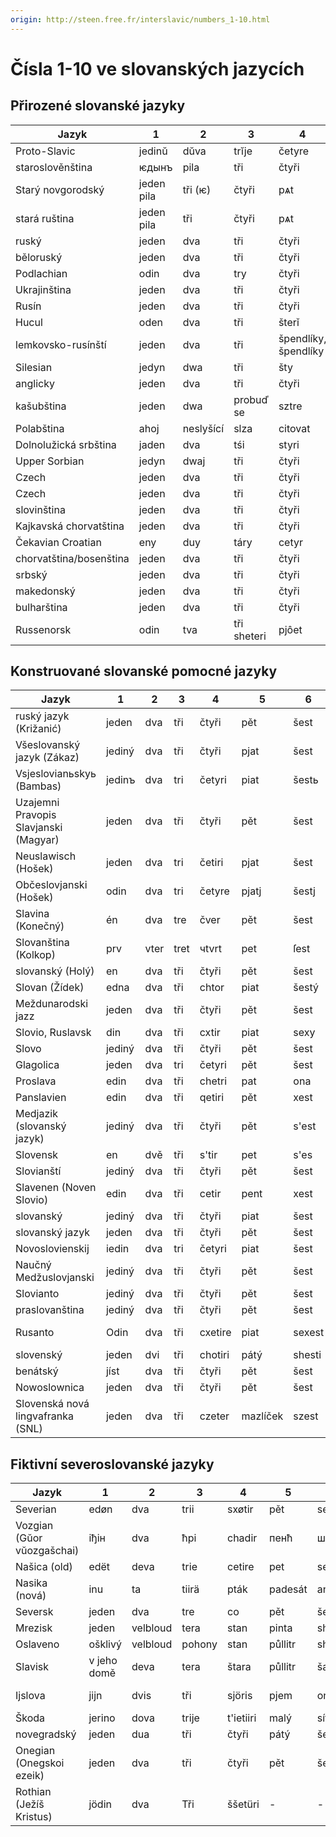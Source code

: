 ```yaml
---
origin: http://steen.free.fr/interslavic/numbers_1-10.html
---
```


# Čísla 1-10 ve slovanských jazycích

## Přirozené slovanské jazyky

| Jazyk | 1 | 2 | 3 | 4 | 5 | 6 | 7 | 8 | 9 | 10 |
| -------------------- | ------ | ---- | ------ | ------------ | ------ | ------ | ------ | ----------- | -------- | -------- |
| Proto-Slavic        | jedinŭ | dŭva | trĭje  | četyre       | pętĭ   | šestĭ  | sedmĭ  | osmĭ        | devętĭ   | desętĭ   |
| staroslověnština | ѥдынъ | pila | tři | čtyři | pѧt | šest | sedm | osm | dívka | десѧт |
| Starý novgorodský | jeden pila | tři (ѥ) | čtyři | pѧt | šest | sedm | osm | dívka | десѧт |
| stará ruština | jeden pila | tři | čtyři | pѧt | šest | sedm | osm | dívka | десѧт |
| ruský | jeden | dva | tři | čtyři | pět | šest | sedm | osm | devět | deset |
| běloruský | jeden | dva | tři | čtyři | pět | šest | sedm | osm | devět | deset |
| Podlachian | odin | dva | try | čtyři | pnout | šest | sítí | vosím | devět | deseti |
| Ukrajinština | jeden | dva | tři | čtyři | pět | šest | sim | osm | devět | deset |
| Rusín | jeden | dva | tři | čtyři | pět | šest | sedm | všem | devět | deset |
| Hucul | oden | dva | tři | šterǐ | pǐechǐ | şîschǐ | sim | vizim | deawichǐ | deasichǐ |
| lemkovsko-rusínští | jeden | dva | tři | špendlíky, špendlíky | pět | břidlice | sim | osm, osm | devět | deset |
| Silesian            | jedyn  | dwa  | tři    | šty          | pjyńć  | šeść   | śedym  | uoźym       | dźewjyńć | dźeśyńć  |
| anglicky | jeden | dva | tři | čtyři | pět | šest | sedm | osm | devět | deset |
| kašubština | jeden | dwa | probuď se | sztre | piãc | szesc | sedm | ani ne | dzewiãc | dzesãc |
| Polabština | ahoj | neslyšící | slza | citovat | påt | poslední | sidĕm | visĕm | divāt | disąt |
| Dolnolužická srbština | jaden | dva | tśi | styri | pěś | šest | Sedim | osmý | jééé | ty jsi |
| Upper Sorbian | jedyn | dwaj | tři | čtyři | pjeć | šěsć | sydem | wosom | dźewjeć | dźesać |
| Czech               | jeden  | dva  | tři    | čtyři        | pět    | šest   | sedm   | osm         | devět    | deset    |
| Czech | jeden | dva | tři | čtyři | pět | šest | sedm | osm | devět | deset |
| slovinština | jeden | dva | tři | čtyři | pět | šest | sedm | osm | devět | deset |
| Kajkavská chorvatština | jeden | dva | tři | čtyři | pět | šest | sedm | osm | devět | deset |
| Čekavian Croatian | eny | duy | táry | cetyr | pet | šešt | šedan | ošan | devět | dešet |
| chorvatština/bosenština | jeden | dva | tři | čtyři | pět | šest | sedm | osm | devět | deset |
| srbský | jeden | dva | tři | čtyři | pět | šest | sedm | osm | devět | deset |
| makedonský | jeden | dva | tři | čtyři | pět | šest | sedm | osm | devět | deset |
| bulharština | jeden | dva | tři | čtyři | pět | šest | sedm | osm | devět | deset |
| Russenorsk | odin | tva | tři sheteri | pjôet | sêst | jsem | vôsom | bohatý | nedostatek |

## Konstruované slovanské pomocné jazyky

| Jazyk | 1 | 2 | 3 | 4 | 5 | 6 | 7 | 8 | 9 | 10 |
| ------------------------------------- | ------ | ---- | ---- | ------- | ----- | ------ | ----- | ------ | ------- | ------- |
| ruský jazyk (Križanić) | jeden | dva | tři | čtyři | pět | šest | sedm | osm | devět | deset |
| Všeslovanský jazyk (Zákaz) | jediný | dva | tři | čtyři | pjat | šest | sedm | osm | devět | deset |
| Vsjeslovianьskyь (Bambas)            | jedinъ | dva  | tri  | četyri  | piat  | šestь  | sedmь | osmь   | dievjat | diesjat |
| Uzajemni Pravopis Slavjanski (Magyar) | jeden | dva | tři | čtyři | pět | šest | sedmý | osm | devět | deset |
| Neuslawisch (Hošek)                  | jeden  | dva  | tri  | četiri  | pjat  | šest   | sedem | osem   | devjat  | desat   |
| Občeslovjanski (Hošek)               | odin   | dva  | tri  | četyre  | pjatj | šestj  | sedem | osem   | devjatj | desatj  |
| Slavina (Konečný)                    | én     | dva  | tre  | čver    | pět   | šest   | sedm  | osm    | devět   | deset   |
| Slovanština (Kolkop)                 | prv    | vter | tret | чtvrt   | pet   | ſest   | sedm  | osm    | devet   | deset   |
| slovanský (Holý) | en | dva | tři | čtyři | pět | šest | sedm | osm | devět | deset |
| Slovan (Žídek) | edna | dva | tři | chtor | piat | šestý | sodoma | osum | davet | dasot |
| Meždunarodski jazz | jeden | dva | tři | čtyři | pět | šest | sedm | osm | devět | deset |
| Slovio, Ruslavsk | din | dva | tři | cxtir | piat | sexy | siem | vos | vývoj | des |
| Slovo | jediný | dva | tři | čtyři | pět | šest | sedm | osm | devět | deset |
| Glagolica                            | jeden  | dva  | tri  | četyri  | pět   | šest   | sedm  | osem   | devět   | desat   |
| Proslava | edin | dva | tři | chetri | pat | ona | sedm | osm | devat | desat |
| Panslavien | edin | dva | tři | qetiri | pět | xest | sedm | osm | devět | deset |
| Medjazik (slovanský jazyk) | jediný | dva | tři | čtyři | pět | s'est | sedm | osm | devět | deset |
| Slovensk | en | dvě | tři | s'tir | pet | s'es | sem | osa | dev | děs |
| Slovianští | jediný | dva | tři | čtyři | pět | šest | sedm | osm | devět | deset |
| Slavenen (Noven Slovio) | edin | dva | tři | cetir | pent | xest | sedm | osm | nevent | deset |
| slovanský | jediný | dva | tři | čtyři | piat | šest | sedm | osm | devět | deset |
| slovanský jazyk | jeden | dva | tři | čtyři | pět | šest | kromě | osm | devět | deset |
| Novoslovienskij                      | iedin  | dva  | tri  | četyri  | piat  | šest   | sedm  | osm    | deviat  | desiat  |
| Naučný Medžuslovjanski | jediný | dva | tři | čtyři | pět | šest | sedm | osm | devět | deset |
| Slovianto | jediný | dva | tři | čtyři | pět | šest | sedm | osm | devět | deset |
| praslovanština | jediný | dva | tři | čtyři | pět | šest | sedm | osm | devět | deset |
| Rusanto | Odin | dva | tři | cxetire | piat | sexest | sem | všechny | odchýlit se | deset |
| slovenský | jeden | dvi | tři | chotiri | pátý | shesti | sedmý | osedmi | devátý | desátý |
| benátský | jíst | dva | tři | čtyři | pět | šest | sedm | osm | devět | deset |
| Nowoslownica | jeden | dva | tři | čtyři | pět | šest | sedm | osm | devět | deset |
| Slovenská nová lingvafranka (SNL) | jeden | dva | tři | czeter | mazlíček | szest | sedm | vosa | devet | deset |

## Fiktivní severoslovanské jazyky

| Jazyk | 1 | 2 | 3 | 4 | 5 | 6 | 7 | 8 | 9 | 10 |
| --------------------------- | ------- | ---- | ----- | --------- | ------- | ----- | ------- | --------- | --------- | ------- |
| Severian | edøn | dva | trii | sxøtir | pět | sexest | sedmý | osm | devět | deset |
| Vozgian (Gŭor vŭozgašchai) | іђін | dva | ћрі | chadir | пенћ | шећ | sedm | osm | дёенћ | vpravo |
| Našica (old)               | edët    | deva | trie  | cetire    | pet     | sest  | sedm    | osm       | devet     | deset   |
| Nasika (nová) | inu | ta | tiirä | pták | padesát | ano | settomi | stomie | teenager | tesemti |
| Seversk | jeden | dva | tre | co | pět | šest | sedm | osm | devět | deset |
| Mrezisk | jeden | velbloud | tera | stan | pinta | shasta | sedm | osm | devět | deset |
| Oslaveno | ošklivý | velbloud | pohony | stan | půllitr | shasta | sedm | osm | devět | deset |
| Slavisk | v jeho domě | deva | tera | štara | půllitr | šašta | sedam | můj starý | devet | désat |
| Ijslova | jijn | dvis | tři | sjöris | pjem | ona | sjödem | ästem | sníh disam |
| Škoda | jerino | dova | trije | t'ietiiri | malý | sítě | uosme | dieviente | diesiente | - |
| novegradský | jeden | dua | tři | čtyři | pátý | šestý | shenyi | osmý | devátý | stát se |
| Onegian (Onegskoi ezeik) | jeden | dva | tři | čtyři | pět | šest | sedm | osm | devět | deset |
| Rothian (Ježíš Kristus) | jödin | dva | Tři | ššetüri | - | - | - | - | - | - |

